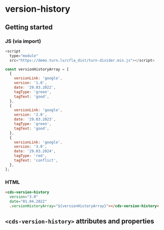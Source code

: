 
# version-history

## Getting started

### JS (via import)

```javascript
<script
  type="module"
  src="https://demo.turn.lv/cfla_dist/turn-divider.min.js"></script>
```

```js
const versionHistoryArray = [
  {
    versionLink: 'google',
    version: '1.0',
    date: '29.03.2022',
    tagType: 'green',
    tagText: 'good',
  },
  {
    versionLink: 'google',
    version: '2.0',
    date: '29.03.2023',
    tagType: 'green',
    tagText: 'good',
  },
  {
    versionLink: 'google',
    version: '3.0',
    date: '29.03.2024',
    tagType: 'red',
    tagText: 'conflict',
  },
];
```

### HTML

```html
<cds-version-history
  version="3.0"
  date="01.04.2022"
  .versionHistoryArray="${versionHistoryArray}"></cds-version-history>
```

## `<cds-version-history>` attributes and properties

<Props of="cds-version-history" />
